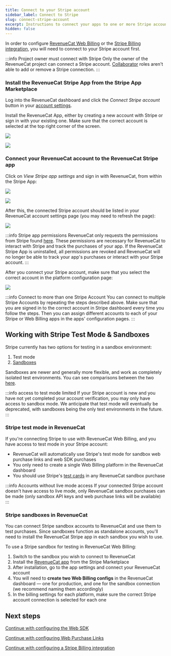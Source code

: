 ```yaml
---
title: Connect to your Stripe account
sidebar_label: Connect to Stripe
slug: connect-stripe-account
excerpt: Instructions to connect your apps to one or more Stripe accounts
hidden: false
---
```


In order to configure [RevenueCat Web Billing](/web/web-billing/overview) or the [Stripe Billing integration](/web/integrations/stripe), you will need to connect to your Stripe account first.

:::info Project owner must connect with Stripe
Only the owner of the RevenueCat project can connect a Stripe account. [Collaborator](/projects/collaborators) roles aren't able to add or remove a Stripe connection.
:::

### Install the RevenueCat Stripe App from the Stripe App Marketplace

Log into the RevenueCat dashboard and click the _Connect Stripe account_ button in your [account settings](https://app.revenuecat.com/settings/account).

Install the RevenueCat App, either by creating a new account with Stripe or sign in with your existing one. Make sure that the correct account is selected at the top right corner of the screen.

![](/docs_images/web/connect-stripe-account/stripe-account-selection.png)

![](/docs_images/web/connect-stripe-account/stripe-app-install.png)

### Connect your RevenueCat account to the RevenueCat Stripe app

Click on _View Stripe app settings_ and sign in with RevenueCat, from within the Stripe App:

![](/docs_images/web/connect-stripe-account/stripe-app-settings.png)

![](/docs_images/web/connect-stripe-account/stripe-app-sign-in-to-rc.png)

After this, the connected Stripe account should be listed in your RevenueCat account settings page (you may need to refresh the page):

![](/docs_images/web/connect-stripe-account/stripe-account-connected.png)

:::info Stripe app permissions
RevenueCat only requests the permissions from Stripe found [here](https://marketplace.stripe.com/apps/revenuecat). These permissions are necessary for RevenueCat to interact with Stripe and track the purchases of your app. If the RevenueCat Stripe App is uninstalled, all permissions are revoked and RevenueCat will no longer be able to track your app's purchases or interact with your Stripe account.
:::

After you connect your Stripe account, make sure that you select the correct account in the platform configuration page:

![](/docs_images/web/connect-stripe-account/configure-stripe-account-in-app-config.png)

:::info Connect to more than one Stripe Account
You can connect to multiple Stripe Accounts by repeating the steps described above. Make sure that you are signed in to the correct account in Stripe dashboard every time you follow the steps. Then you can assign different accounts to each of your Stripe or Web Billing apps in the apps' configuration pages.
:::

## Working with Stripe Test Mode & Sandboxes

Stripe currently has two options for testing in a sandbox environment:

1. Test mode
2. [Sandboxes](https://docs.stripe.com/sandboxes)

Sandboxes are newer and generally more flexible, and work as completely isolated test environments. You can see comparisons between the two [here](https://docs.stripe.com/testing-use-cases).

:::info access to test mode limited
If your Stripe account is new and you have not yet completed your account verification, you may only have access to sandbox mode. We anticipate that test mode will eventually be deprecated, with sandboxes being the only test environments in the future.
:::

### Stripe test mode in RevenueCat

If you're connecting Stripe to use with RevenueCat Web Billing, and you have access to test mode in your Stripe account:

- RevenueCat will automatically use Stripe's test mode for sandbox web purchase links and web SDK purchases
- You only need to create a single Web Billing platform in the RevenueCat dashboard
- You should use Stripe's [test cards](https://docs.stripe.com/testing) in any RevenueCat sandbox purchase

:::info Accounts without live mode access
If your connected Stripe account doesn't have access to live mode, only RevenueCat sandbox purchases can be made (only sandbox API keys and web purchase links will be available)
:::

### Stripe sandboxes in RevenueCat

You can connect Stripe sandbox accounts to RevenueCat and use them to test purchases. Since sandboxes function as standalone accounts, you'll need to install the RevenueCat Stripe app in each sandbox you wish to use.

To use a Stripe sandbox for testing in RevenueCat Web Billing:

1. Switch to the sandbox you wish to connect to RevenueCat
1. Install the [RevenueCat app](https://marketplace.stripe.com/apps/revenuecat) from the Stripe Marketplace
1. After installation, go to the app settings and connect your RevenueCat account
1. You will need to **create two Web Billing configs** in the RevenueCat dashboard — one for production, and one for the sandbox connection (we recommend naming them accordingly)
1. In the billing settings for each platform, make sure the correct Stripe account connection is selected for each one

## Next steps

[Continue with configuring the Web SDK](web-billing/web-sdk#app-configuration)

[Continue with configuring Web Purchase Links](web-billing/web-purchase-links)

[Continue with configuring a Stripe Billing integration](integrations/stripe)
